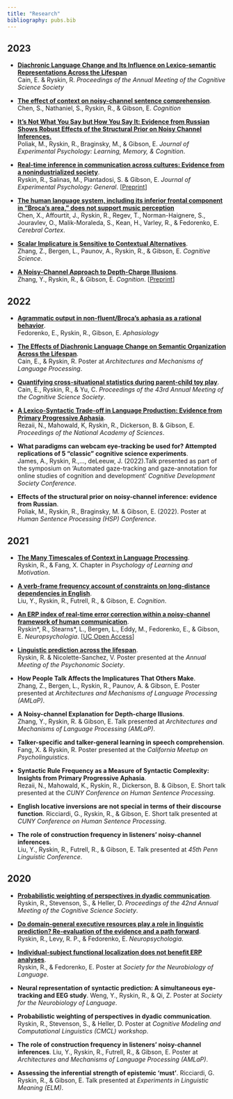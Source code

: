 ```yaml
---
title: "Research"
bibliography: pubs.bib
---
```


## 2023

- [**Diachronic Language Change and Its Influence on Lexico-semantic Representations Across the Lifespan**](https://escholarship.org/uc/item/943334rm) <br/> 
Cain, E. & Ryskin, R. 
_Proceedings of the Annual Meeting of the Cognitive Science Society_

- [**The effect of context on noisy-channel sentence comprehension**](https://doi.org/10.1016/j.cognition.2023.105503). <br/>
Chen, S., Nathaniel, S., Ryskin, R., & Gibson, E. 
_Cognition_

- [**It’s Not What You Say but How You Say It: Evidence from Russian Shows Robust Effects of the Structural Prior on Noisy Channel Inferences.**](https://doi.org/10.1037/xlm0001244) <br/>
Poliak, M., Ryskin, R., Braginsky, M., \& Gibson, E.
_Journal of Experimental Psychology: Learning, Memory, \& Cognition_.

- [**Real-time inference in communication across cultures: Evidence from a nonindustrialized society**](https://doi.org/10.1037/xge0001345). <br/>
Ryskin, R., Salinas, M., Piantadosi, S. & Gibson, E. _Journal of Experimental Psychology: General_. [[Preprint](https://psyarxiv.com/ga83j)]

- [**The human language system, including its inferior
frontal component in “Broca’s area,” does not support
music perception**](https://doi.org/10.1093/cercor/bhad087)<br/>
Chen, X., Affourtit, J., Ryskin, R., Regev, T., Norman-Haignere, S.,
Jouravlev, O., Malik-Moraleda, S., Kean, H., Varley, R., & Fedorenko, E. _Cerebral Cortex_. 

- [**Scalar Implicature is Sensitive to Contextual Alternatives**](https://doi.org/10.1111/cogs.13238). <br/>
Zhang, Z., Bergen, L., Paunov, A., Ryskin, R., & Gibson, E. _Cognitive Science_. 

- [**A Noisy-Channel Approach to Depth-Charge Illusions**](https://doi.org/10.1016/j.cognition.2022.105346). <br/>
Zhang, Y., Ryskin, R., & Gibson, E. _Cognition_. [[Preprint](https://ssrn.com/abstract=4130042)]

## 2022


- [**Agrammatic output in non-fluent/Broca’s aphasia as a rational behavior**](https://doi.org/10.1080/02687038.2022.2143233). <br /> Fedorenko, E., Ryskin, R., Gibson, E. _Aphasiology_

- [**The Effects of Diachronic Language Change on Semantic Organization Across the Lifespan**](https://virtual.oxfordabstracts.com/#/event/3067/submission/166). <br /> Cain, E., & Ryskin, R. Poster at _Architectures and Mechanisms of Language Processing_.

- [**Quantifying cross-situational statistics during parent-child toy play**](https://escholarship.org/content/qt7w66j9bd/qt7w66j9bd.pdf). <br /> Cain, E., Ryskin, R., & Yu, C. _Proceedings of the 43rd Annual Meeting of the Cognitive Science Society_.

 - [**A Lexico-Syntactic Trade-off in Language Production: Evidence from Primary Progressive Aphasia**](https://doi.org/10.1073/pnas.2120203119). <br /> Rezaii, N., Mahowald, K, Ryskin, R., Dickerson, B. & Gibson, E. _Proceedings of the National Academy of Sciences_.

- **What paradigms can webcam eye-tracking be used for? Attempted replications of 5 “classic” cognitive science experiments**. <br />James, A., Ryskin, R.,..., deLeeuw, J. (2022).Talk presented as part of the symposium on 'Automated gaze-tracking and gaze-annotation for online studies of cognition and development' _Cognitive Development Society Conference_.

- **Effects of the structural prior on noisy-channel inference: evidence from Russian**.  <br /> Poliak, M., Ryskin, R., Braginsky, M. & Gibson, E. (2022). Poster at _Human Sentence Processing (HSP) Conference_.

## 2021

 - [**The Many Timescales of Context in Language Processing**](pdfs/Ryskin and Fang - 2021 - The many timescales of context in language process.pdf). <br /> Ryskin, R., & Fang, X.  Chapter in _Psychology of Learning and Motivation_. 

 - [**A verb-frame frequency account of constraints on long-distance dependencies in English**](https://doi.org/10.1016/j.cognition.2021.104902).<br />
 Liu, Y., Ryskin, R., Futrell, R., & Gibson, E. _Cognition_.

 - [**An ERP index of real-time error correction within a noisy-channel framework of human communication**](https://doi.org/10.1016/j.neuropsychologia.2021.107855). <br />
Ryskin\*, R., Stearns\*, L., Bergen, L., Eddy, M., Fedorenko, E., & Gibson, E. _Neuropsychologia_. [[UC Open Access](https://escholarship.org/uc/item/8f72t5x7)] 

- [**Linguistic prediction across the lifespan**](pdfs/Pnomics2021_pred_age.pdf). </br> Ryskin, R. \& Nicolette-Sanchez, V. Poster presented at the _Annual Meeting of the Psychonomic Society_.

- **How People Talk Affects the Implicatures That Others Make**. </br> Zhang, Z., Bergen, L., Ryskin, R., Paunov, A. \& Gibson, E. Poster presented at _Architectures and Mechanisms of Language Processing (AMLaP)_.

- **A Noisy-channel Explanation for Depth-charge Illusions**. </br>
Zhang, Y., Ryskin, R. & Gibson, E. Talk presented at _Architectures and Mechanisms of Language Processing (AMLaP)_.

- **Talker-specific and talker-general learning in speech comprehension**. </br> Fang, X. & Ryskin, R. Poster presented at the _California Meetup on Psycholinguistics_.

- **Syntactic Rule Frequency as a Measure of Syntactic Complexity: Insights from Primary Progressive Aphasia**. </br> Rezaii, N., Mahowald, K., Ryskin, R., Dickerson, B. & Gibson, E.  Short talk presented at the _CUNY Conference on Human Sentence Processing_.

- **English locative inversions are not special in terms of their discourse function**. Ricciardi, G., Ryskin, R., & Gibson, E.  Short talk presented at _CUNY Conference on Human Sentence Processing_.

- **The role of construction frequency in listeners’ noisy-channel inferences**. </br> Liu, Y., Ryskin, R., Futrell, R., & Gibson, E. Talk presented at _45th Penn Linguistic Conference_.

## 2020

 - [**Probabilistic weighting of perspectives in dyadic communication**](https://cognitivesciencesociety.org/cogsci20/papers/0050/index.html). </br> Ryskin, R., Stevenson, S., & Heller, D. _Proceedings of the 42nd Annual Meeting of the Cognitive Science Society_.

 - [**Do domain-general executive resources play a role in linguistic prediction? Re-evaluation of the evidence and a path forward**](https://doi.org/10.1016/j.neuropsychologia.2019.107258). </br> Ryskin, R., Levy, R. P., & Fedorenko, E. _Neuropsychologia_.


- [**Individual-subject functional localization does not benefit ERP analyses**](pdfs/SNL2020poster_ERPfuncLoc.pdf). </br> Ryskin, R., & Fedorenko, E. Poster at _Society for the Neurobiology of Language_.

- **Neural representation of syntactic prediction: A simultaneous eye-tracking and EEG study**.  Weng, Y., Ryskin, R., & Qi, Z. Poster at _Society for the Neurobiology of Language_.

- **Probabilistic weighting of perspectives in dyadic communication**. Ryskin, R., Stevenson, S., & Heller, D. Poster at _Cognitive Modeling and Computational Linguistics (CMCL) workshop_. 

- **The role of construction frequency in listeners’ noisy-channel inferences**. Liu, Y., Ryskin, R., Futrell, R., & Gibson, E. Poster at _Architectures and Mechanisms of Language Processing (AMLaP)_.

- **Assessing the inferential strength of epistemic 'must'**. Ricciardi, G. Ryskin, R., & Gibson, E. Talk presented at _Experiments in Linguistic Meaning (ELM)_.



